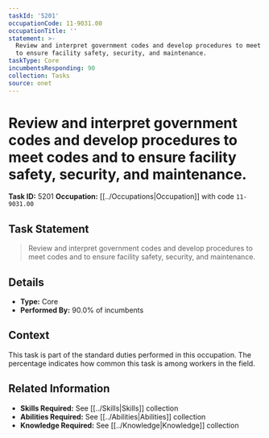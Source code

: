 ```yaml
---
taskId: '5201'
occupationCode: 11-9031.00
occupationTitle: ''
statement: >-
  Review and interpret government codes and develop procedures to meet codes and
  to ensure facility safety, security, and maintenance.
taskType: Core
incumbentsResponding: 90
collection: Tasks
source: onet
---
```

# Review and interpret government codes and develop procedures to meet codes and to ensure facility safety, security, and maintenance.

**Task ID:** 5201
**Occupation:** [[../Occupations|Occupation]] with code `11-9031.00`

## Task Statement

> Review and interpret government codes and develop procedures to meet codes and to ensure facility safety, security, and maintenance.

## Details

- **Type:** Core
- **Performed By:** 90.0% of incumbents

## Context

This task is part of the standard duties performed in this occupation. The percentage indicates how common this task is among workers in the field.

## Related Information

- **Skills Required:** See [[../Skills|Skills]] collection
- **Abilities Required:** See [[../Abilities|Abilities]] collection
- **Knowledge Required:** See [[../Knowledge|Knowledge]] collection
